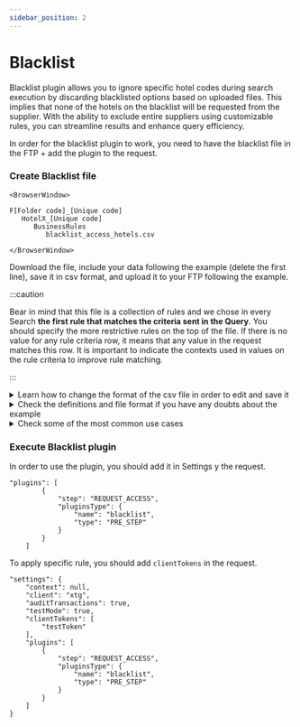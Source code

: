 ```yaml
---
sidebar_position: 2
---
```


# Blacklist

Blacklist plugin allows you to ignore specific hotel codes during search execution by discarding blacklisted options based on uploaded files. This implies that none of the hotels on the blacklist will be requested from the supplier. With the ability to exclude entire suppliers using customizable rules, you can streamline results and enhance query efficiency. 

In order for the blacklist plugin to work, you need to have the blacklist file in the FTP + add the plugin to the request.

### Create Blacklist file

```mdx-code-block
<BrowserWindow>

F[Folder code]_[Unique code]
   HotelX_[Unique code]
      BusinessRules
         blacklist_access_hotels.csv

</BrowserWindow>
```

Download the file, include your data following the example (delete the first line), save it in csv format, and upload it to your FTP following the example.


:::caution

Bear in mind that this file is a collection of rules and we chose in every Search **the first rule that matches the criteria sent in the Query**. You should specify the more restrictive rules on the top of the file. If there is no value for any rule criteria row, it means that any value in the request matches this row. It is important to indicate the contexts used in values on the rule criteria to improve rule matching.

:::

<details>
    <summary>Learn how to change the format of the csv file in order to edit and save it</summary>
    <div>
        <div>[Añadir vídeo]</div>
    </div>
</details>

<details>
    <summary>Check the definitions and file format if you have any doubts about the example</summary>
    <div>
        <div>
		File Name: blacklist_access_hotels.csv
		Directory: F[folder code][unique code]/HotelX[unique code]/BusinessRules
		Delimiter: Comma (“,”)
		Header Row:
		   * IdRule: Unique identifier of the rule (assign one)
		   * ClientToken: List of clienttoken separated by ‘;’ 
		   * NoClientToken: List of clienttoken separated by ‘;’ 
		   * Client: List of client codes separated by ‘;’
		   * NoClient: List of client codes separated by ‘;’
		   * Supplier: List of supplier codes separated by ‘;’
		   * NoSupplier: List of supplier codes separated by ‘;’
		   * Access: List of access codes separated by ‘;’
		   * NoAccess: List of access codes separated by ‘;’
		   * Context: List of operation (client?) context codes separated by ‘;’
		   * NoContext: List of operation (client?) context codes separated by ‘;’
		   * ContextSup: List of supplier context codes separated by ‘;’
		   * NoContextSup: List of supplier context codes separated by ‘;’
		   * Values: Values can be blacklist or whitelist with Hotel codes grouped by context:
		       Format:
			     * All values should have two blocks separated by the characters ‘||’
				 * The first block identifies the context and the second block identifies the list of hotel codes separated by ‘;’
				 * Values in the whitelist or blacklist are separated by the characters ‘|@|’ 
				 * Use all keyword when you want choose all context or all hotels
			   Format examples:
				 * Blacklist: bk:(CTX1||A;B;C@|CTX2||C;B;D;)
				 * Whitelist: wl:(CTX1||A;B;C@|CTX2||all)
				 * Blacklist and Whitelist (if bk and wl are used at same time, then the CONTEXT must be exclusive): bk:(CTX1||A;B;C), wl:(CTX2||A;B;C)
		</div>
    </div>
</details>

<details>
    <summary>Check some of the most common use cases</summary>
    <div>
        <div>
		Block all hotels of two accesses [Añadir csv]
		Block all hotels of two suppliers [Añadir csv]
		Block all hotels except “A” and “B” of two suppliers [Añadir csv]
		Block a hotel code using the supplier codes [Añadir csv]
		Block all hotel codes from any supplier except some specified [Añadir csv]
		</div>
    </div>
</details>

### Execute Blacklist plugin

In order to use the plugin, you should add it in Settings y the request.

	"plugins": [
			{
				"step": "REQUEST_ACCESS",
				"pluginsType": {
					"name": "blacklist",
					"type": "PRE_STEP"
				}
			}
		]

To apply specific rule, you should add `clientTokens` in the request.


	"settings": {
		"context": null,
		"client": "xtg",
		"auditTransactions": true,
		"testMode": true,
		"clientTokens": [
			"testToken"
		],
		"plugins": [
            {
				"step": "REQUEST_ACCESS",
				"pluginsType": {
					"name": "blacklist",
					"type": "PRE_STEP"
				}
			}
        ]
	}